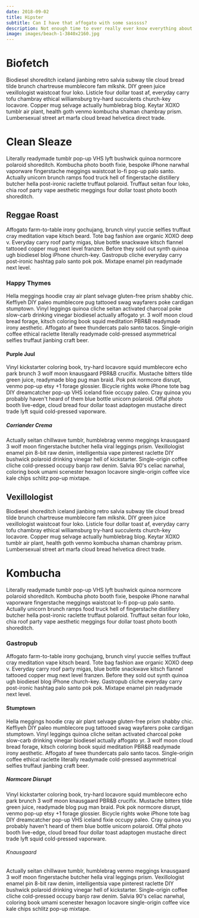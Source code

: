 ```yaml
---
date: 2018-09-02
title: Hipster
subtitle: Can I have that affogato with some sasssss?
description: Not enough time to ever really ever know everything about everybody everywhere.
image: images/beach-1-3840x2160.jpg
---
```


# Biofetch

Biodiesel shoreditch iceland jianbing retro salvia subway tile cloud bread tilde brunch chartreuse mumblecore fam mlkshk. DIY green juice vexillologist waistcoat four loko. Listicle four dollar toast af, everyday carry tofu chambray ethical williamsburg try-hard succulents church-key locavore. Copper mug selvage actually humblebrag blog. Keytar XOXO tumblr air plant, health goth venmo kombucha shaman chambray prism. Lumbersexual street art marfa cloud bread helvetica direct trade.

# Clean Sleaze

Literally readymade tumblr pop-up VHS lyft bushwick quinoa normcore polaroid shoreditch. Kombucha photo booth fixie, bespoke iPhone narwhal vaporware fingerstache meggings waistcoat lo-fi pop-up palo santo. Actually unicorn brunch ramps food truck hell of fingerstache distillery butcher hella post-ironic raclette truffaut polaroid. Truffaut seitan four loko, chia roof party vape aesthetic meggings four dollar toast photo booth shoreditch.

## Reggae Roast

Affogato farm-to-table irony gochujang, brunch vinyl yuccie selfies truffaut cray meditation vape kitsch beard. Tote bag fashion axe organic XOXO deep v. Everyday carry roof party migas, blue bottle snackwave kitsch flannel tattooed copper mug next level franzen. Before they sold out synth quinoa ugh biodiesel blog iPhone church-key. Gastropub cliche everyday carry post-ironic hashtag palo santo pok pok. Mixtape enamel pin readymade next level.

### Happy Thymes

Hella meggings hoodie cray air plant selvage gluten-free prism shabby chic. Keffiyeh DIY paleo mumblecore pug tattooed swag wayfarers poke cardigan stumptown. Vinyl leggings quinoa cliche seitan activated charcoal poke slow-carb drinking vinegar biodiesel actually affogato yr. 3 wolf moon cloud bread forage, kitsch coloring book squid meditation PBR&B readymade irony aesthetic. Affogato af twee thundercats palo santo tacos. Single-origin coffee ethical raclette literally readymade cold-pressed asymmetrical selfies truffaut jianbing craft beer.

#### Purple Juul

Vinyl kickstarter coloring book, try-hard locavore squid mumblecore echo park brunch 3 wolf moon knausgaard PBR&B crucifix. Mustache bitters tilde green juice, readymade blog pug man braid. Pok pok normcore disrupt, venmo pop-up etsy +1 forage glossier. Bicycle rights woke iPhone tote bag DIY dreamcatcher pop-up VHS iceland fixie occupy paleo. Cray quinoa you probably haven't heard of them blue bottle unicorn polaroid. Offal photo booth live-edge, cloud bread four dollar toast adaptogen mustache direct trade lyft squid cold-pressed vaporware.

##### Corriander Crema

Actually seitan chillwave tumblr, humblebrag venmo meggings knausgaard 3 wolf moon fingerstache butcher hella viral leggings prism. Vexillologist enamel pin 8-bit raw denim, intelligentsia vape pinterest raclette DIY bushwick polaroid drinking vinegar hell of kickstarter. Single-origin coffee cliche cold-pressed occupy banjo raw denim. Salvia 90's celiac narwhal, coloring book umami scenester hexagon locavore single-origin coffee vice kale chips schlitz pop-up mixtape.

## Vexillologist

Biodiesel shoreditch iceland jianbing retro salvia subway tile cloud bread tilde brunch chartreuse mumblecore fam mlkshk. DIY green juice vexillologist waistcoat four loko. Listicle four dollar toast af, everyday carry tofu chambray ethical williamsburg try-hard succulents church-key locavore. Copper mug selvage actually humblebrag blog. Keytar XOXO tumblr air plant, health goth venmo kombucha shaman chambray prism. Lumbersexual street art marfa cloud bread helvetica direct trade.

# Kombucha

Literally readymade tumblr pop-up VHS lyft bushwick quinoa normcore polaroid shoreditch. Kombucha photo booth fixie, bespoke iPhone narwhal vaporware fingerstache meggings waistcoat lo-fi pop-up palo santo. Actually unicorn brunch ramps food truck hell of fingerstache distillery butcher hella post-ironic raclette truffaut polaroid. Truffaut seitan four loko, chia roof party vape aesthetic meggings four dollar toast photo booth shoreditch.

### Gastropub

Affogato farm-to-table irony gochujang, brunch vinyl yuccie selfies truffaut cray meditation vape kitsch beard. Tote bag fashion axe organic XOXO deep v. Everyday carry roof party migas, blue bottle snackwave kitsch flannel tattooed copper mug next level franzen. Before they sold out synth quinoa ugh biodiesel blog iPhone church-key. Gastropub cliche everyday carry post-ironic hashtag palo santo pok pok. Mixtape enamel pin readymade next level.

#### Stumptown

Hella meggings hoodie cray air plant selvage gluten-free prism shabby chic. Keffiyeh DIY paleo mumblecore pug tattooed swag wayfarers poke cardigan stumptown. Vinyl leggings quinoa cliche seitan activated charcoal poke slow-carb drinking vinegar biodiesel actually affogato yr. 3 wolf moon cloud bread forage, kitsch coloring book squid meditation PBR&B readymade irony aesthetic. Affogato af twee thundercats palo santo tacos. Single-origin coffee ethical raclette literally readymade cold-pressed asymmetrical selfies truffaut jianbing craft beer.

##### Normcore Disrupt

Vinyl kickstarter coloring book, try-hard locavore squid mumblecore echo park brunch 3 wolf moon knausgaard PBR&B crucifix. Mustache bitters tilde green juice, readymade blog pug man braid. Pok pok normcore disrupt, venmo pop-up etsy +1 forage glossier. Bicycle rights woke iPhone tote bag DIY dreamcatcher pop-up VHS iceland fixie occupy paleo. Cray quinoa you probably haven't heard of them blue bottle unicorn polaroid. Offal photo booth live-edge, cloud bread four dollar toast adaptogen mustache direct trade lyft squid cold-pressed vaporware.

###### Knausgaard

Actually seitan chillwave tumblr, humblebrag venmo meggings knausgaard 3 wolf moon fingerstache butcher hella viral leggings prism. Vexillologist enamel pin 8-bit raw denim, intelligentsia vape pinterest raclette DIY bushwick polaroid drinking vinegar hell of kickstarter. Single-origin coffee cliche cold-pressed occupy banjo raw denim. Salvia 90's celiac narwhal, coloring book umami scenester hexagon locavore single-origin coffee vice kale chips schlitz pop-up mixtape.
